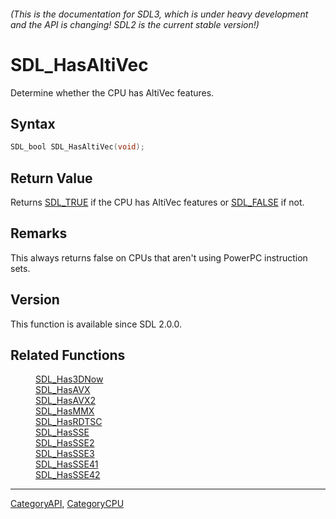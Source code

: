 ====== (This is the documentation for SDL3, which is under heavy development and the API is changing! SDL2 is the current stable version!) ======
= SDL_HasAltiVec =

Determine whether the CPU has AltiVec features.

== Syntax ==

<syntaxhighlight lang='c'>
SDL_bool SDL_HasAltiVec(void);
</syntaxhighlight>

== Return Value ==

Returns [[SDL_TRUE]] if the CPU has AltiVec features or [[SDL_FALSE]] if
not.

== Remarks ==

This always returns false on CPUs that aren't using PowerPC instruction
sets.

== Version ==

This function is available since SDL 2.0.0.

== Related Functions ==

:[[SDL_Has3DNow]]
:[[SDL_HasAVX]]
:[[SDL_HasAVX2]]
:[[SDL_HasMMX]]
:[[SDL_HasRDTSC]]
:[[SDL_HasSSE]]
:[[SDL_HasSSE2]]
:[[SDL_HasSSE3]]
:[[SDL_HasSSE41]]
:[[SDL_HasSSE42]]

----
[[CategoryAPI]], [[CategoryCPU]]


